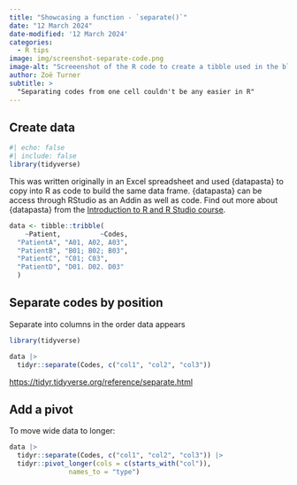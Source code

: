 ```yaml
---
title: "Showcasing a function - `separate()`"
date: "12 March 2024"
date-modified: '12 March 2024'
categories:
  - R tips
image: img/screenshot-separate-code.png
image-alt: "Screeenshot of the R code to create a tibble used in the blog"
author: Zoë Turner
subtitle: >
  "Separating codes from one cell couldn't be any easier in R"
---
```


## Create data

```r
#| echo: false
#| include: false
library(tidyverse)
```

This was written originally in an Excel spreadsheet and used {datapasta} to copy into R as code to build the same data frame.
{datapasta} can be access through RStudio as an Addin as well as code.
Find out more about {datapasta} from the [Introduction to R and R Studio course](https://intro-r-rstudio.nhsrcommunity.com/session-datapasta.html#/title-slide).

```r
data <- tibble::tribble(
    ~Patient,          ~Codes,
  "PatientA", "A01, A02, A03",
  "PatientB", "B01; B02; B03",
  "PatientC", "C01; C03",
  "PatientD", "D01. D02. D03"
  )

```


## Separate codes by position

Separate into columns in the order data appears

```r
library(tidyverse)

data |> 
  tidyr::separate(Codes, c("col1", "col2", "col3"))
```


[https://tidyr.tidyverse.org/reference/separate.html](https://tidyr.tidyverse.org/reference/separate.html)

## Add a pivot

To move wide data to longer:

```r
data |> 
  tidyr::separate(Codes, c("col1", "col2", "col3")) |> 
  tidyr::pivot_longer(cols = c(starts_with("col")),
               names_to = "type")
```

